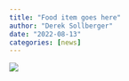 ```yaml
---
title: "Food item goes here"
author: "Derek Sollberger"
date: "2022-08-13"
categories: [news]
---
```



![](thumbnail.jpg)


